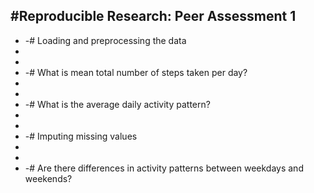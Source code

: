 #Reproducible Research: Peer Assessment 1
-
-
-# Loading and preprocessing the data
-
-
-
-# What is mean total number of steps taken per day?
-
-
-
-# What is the average daily activity pattern?
-
-
-
-# Imputing missing values
-
-
-
-# Are there differences in activity patterns between weekdays and weekends?
